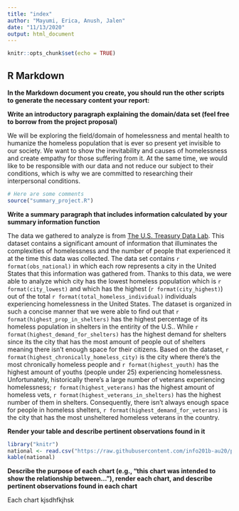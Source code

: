 ```yaml
---
title: "index"
author: "Mayumi, Erica, Anush, Jalen"
date: "11/13/2020"
output: html_document
---
```


```r
knitr::opts_chunk$set(echo = TRUE)
```

## R Markdown
**In the Markdown document you create, you should run the other scripts to generate the necessary content your report:**

**Write an introductory paragraph explaining the domain/data set (feel free to borrow from the project proposal)**

We will be exploring the field/domain of homelessness and mental health to humanize the homeless population that is ever so present yet invisible to our society. We want to show the inevitability and causes of homelessness and create empathy for those suffering from it. At the same time, we would like to be responsible with our data and not reduce our subject to their conditions, which is why we are committed to researching their interpersonal conditions.

```r
# Here are some comments
source("summary_project.R")
```
**Write a summary paragraph that includes information calculated by your summary information function**

The data we gathered to analyze is from [The U.S. Treasury Data Lab](https://raw.githubusercontent.com/info201b-au20/project-ereyand/gh-pages/panel_2_table_and_counts_v7_2020_03_27.csv). This dataset contains a significant amount of information that illuminates the complexities of homelessness and the number of people that experienced it at the time this data was collected. The data set contains `r format(obs_national)` in which each row represents a city in the United States that this information was gathered from. Thanks to this data, we were able to analyze which city has the lowest homeless population which is `r format(city_lowest)` and which has the highest (`r format(city_highest)`) out of the total `r format(total_homeless_individual)` individuals experiencing homelessness in the United States. The dataset is organized in such a concise manner that we were able to find out that `r format(highest_prop_in_shelters)` has the highest percentage of its homeless population in shelters in the entirity of the U.S.. While `r format(highest_demand_for_shelters)` has the highest demand for shelters since its the city that has the most amount of people out of shelters meaning there isn't enough space for their citizens. 
Based on the dataset, `r format(highest_chronically_homeless_city)` is the city where there's the most chronically homeless people and `r format(highest_youth)` has the highest amount of youths (people under 25) experiencing homelessness. Unfortunately, historically there's a large number of veterans experiencing homelessness; `r format(highest_veterans)` has the highest amount of homeless vets, `r format(highest_veterans_in_shelters)` has the highest number of them in shelters. Consequently, there isn't always enough space for people in homeless shelters, `r format(highest_demand_for_veterans)` is the city that has the most unsheltered homeless veterans in the country. 


**Render your table and describe pertinent observations found in it**
```r
library("knitr")
national <- read.csv("https://raw.githubusercontent.com/info201b-au20/project-ereyand/gh-pages/panel_2_table_and_counts_v7_2020_03_27.csv")
kable(national)
```

**Describe the purpose of each chart (e.g., "this chart was intended to show the relationship between..."), render each chart, and describe pertinent observations found in each chart**

Each chart kjsdhfkjhsk